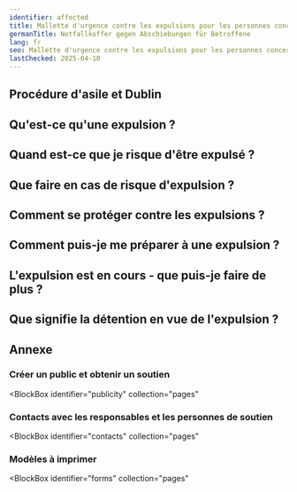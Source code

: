 ```yaml
---
identifier: affected
title: Mallette d'urgence contre les expulsions pour les personnes concernées
germanTitle: Notfallkoffer gegen Abschiebungen für Betroffene
lang: fr
seo: Mallette d'urgence contre les expulsions pour les personnes concernées
lastChecked: 2025-04-10
---
```



<Block identifier="kit-intro" />

<Block identifier="kit-advice" />

## Procédure d'asile et Dublin

<Block identifier="kit-procedure-dublin" />

## Qu'est-ce qu'une expulsion ?

<Block identifier="kit-deportation-definition" />

## Quand est-ce que je risque d'être expulsé ?

<Block identifier="kit-deportation-risk" />

## Que faire en cas de risque d'expulsion ?

<Block identifier="kit-stress" />

<Block identifier="kit-residence" />

## Comment se protéger contre les expulsions ?

<Block identifier="kit-prevent-deportation" />

## Comment puis-je me préparer à une expulsion ?

<Block identifier="kit-prepare-deportation" />

## L'expulsion est en cours - que puis-je faire de plus ?

<Block identifier="kit-police" />

<Block identifier="kit-ongoing-deportation" />

## Que signifie la détention en vue de l'expulsion ?

<Block identifier="kit-detention" />

## Annexe

<Block identifier="kit-outro" />

### Créer un public et obtenir un soutien

<BlockBox
  identifier="publicity"
  collection="pages"
>
  <Block
    identifier="publicity"
    collection="pages"
  />
</BlockBox>

### Contacts avec les responsables et les personnes de soutien

<BlockBox
  identifier="contacts"
  collection="pages"
>
  <Block
    identifier="contacts"
    collection="pages"
  />
</BlockBox>

### Modèles à imprimer

<BlockBox
  identifier="forms"
  collection="pages"
>
  <Block
    identifier="forms"
    collection="pages"
  />
</BlockBox>
